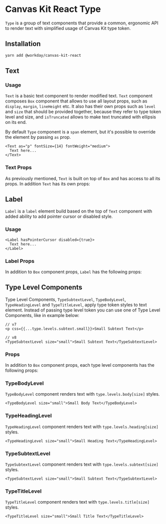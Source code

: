 


<Meta title="Preview/Type/React" />

# Canvas Kit React Type

`Type` is a group of text components that provide a common, ergonomic API to render text with
simplified usage of Canvas Kit type token.

## Installation

```sh
yarn add @workday/canvas-kit-react
```

## Text

### Usage

`Text` is a basic text component to render modified text. `Text` component composes `Box` component
that allows to use all layout props, such as `display`, `margin`, `lineHeight` etc. It also has
their own props such as `level` and `size` that should be provided together, because they refer to
type token level and size, and `isTruncated` allows to make text truncated with ellipsis on its end.

By default `Type` component is a `span` element, but it's possible to override the element by
passing `as` prop.

```tsx
<Text as="p" fontSize={14} fontWeight="medium">
  Text here...
</Text>
```

<ExampleCodeBlock code={BasicText} />

### Text Props

As previously mentioned, `Text` is built on top of `Box` and has access to all its props. In
addition `Text` has its own props:

<ArgsTable of={TextComponent} />

## Label

`Label` is a `label` element build based on the top of `Text` component with added ability to add
pointer cursor or disabled style.

### Usage

```tsx
<Label hasPointerCursor disabled={true}>
  Text here...
</Label>
```

<ExampleCodeBlock code={Label} />

### Label Props

In addition to `Box` component props, `Label` has the following props:

<ArgsTable of={LabelComponent} />

## Type Level Components

Type Level Components, `TypeSubtextLevel`, `TypeBodyLevel`, `TypeHeadingLevel` and `TypeTitleLevel`,
apply type token styles to text element. Instead of passing type level token you can use one of Type
Level Components, like in example below:

```tsx
// v7
<p css={{...type.levels.subtext.small}}>Small Subtext Text</p>

// v8
<TypeSubtextLevel size="small">Small Subtext Text</TypeSubtextLevel>
```

### Props

In addition to `Box` component props, each type level components has the following props:

<ArgsTable of={TypeLevelComponent} />

### TypeBodyLevel

`TypeBodyLevel` component renders text with `type.levels.body[size]` styles.

```tsx
<TypeBodyLevel size="small">Small Body Text</TypeBodyLevel>
```

<ExampleCodeBlock code={TypeLevelBody} />

### TypeHeadingLevel

`TypeHeadingLevel` component renders text with `type.levels.heading[size]` styles.

```tsx
<TypeHeadingLevel size="small">Small Heading Text</TypeHeadingLevel>
```

<ExampleCodeBlock code={TypeLevelHeading} />

### TypeSubtextLevel

`TypeSubtextLevel` component renders text with `type.levels.subtext[size]` styles.

```tsx
<TypeSubtextLevel size="small">Small Subtext Text</TypeSubtextLevel>
```

<ExampleCodeBlock code={TypeLevelSubtext} />

### TypeTitleLevel

`TypeTitleLevel` component renders text with `type.levels.title[size]` styles.

```tsx
<TypeTitleLevel size="small">Small Title Text</TypeTitleLevel>
```

<ExampleCodeBlock code={TypeLevelTitle} />
